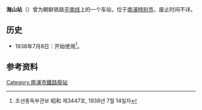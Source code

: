{{朝鮮半島車站資訊
|公司色 = black
|文字色 = 
|站名 = 海山站
|圖片 = 
|pxl = 
|圖片說明 =
|前一站 = [[柳沙站|柳沙]]
|前一站距離 = 2.5
|後一站距離 = 2.7
|後一站 = [[德洞站|德洞]]
|諺文 = 해산역
|朝鮮漢字 = 海山驛
|文觀部式 = Haesan-yeok
|馬-賴式 =Haesan-yŏk
|副站名 = 
|車站編號 = 
|停站路線數 = 
|所屬公司 = [[朝鲜总督府铁道局|朝鲜总督府铁道局]]
|所屬路線 = [[平南线|平南线]]
|距離 = 61.3
|起點站 = [[平壤站|平壤]]
|所在地 =[[南浦特别市|南浦特别市]]
|車站構造 = 地面车站
|月台配置 = 
|啟用年月日 = 1938年7月8日 
|廢站年月日 = 
|上下車人次 = 
|統計年度 = 
|轉車 = 
|備註 = 
|全寬備註 = 
}}

'''海山站'''（{{kor|諺=해산역|漢=海山驛|羅=Haesan yŏk|f=y}}）曾为朝鲜铁路[[平南线|平南线]]上的一个车站，位于[[南浦特别市|南浦特别市]]，废止时间不详。

== 历史 ==
*1938年7月8日：开始使用<ref>조선총독부관보 昭和 제3447호, 1938년 7월 14일자</ref>。

== 参考资料 ==
{{reflist}}
{{朝鲜铁路小作品}}
{{平南线}}

[[Category:南浦市鐵路廢站|Category:南浦市鐵路廢站]]